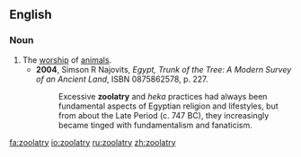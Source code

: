 ==English==
{{wikipedia|Animal worship}}
===Noun===
{{en-noun|-}}
# The [[worship]] of [[animal]]s.
#*'''2004''', Simson R Najovits, ''Egypt, Trunk of the Tree: A Modern Survey of an Ancient Land'', ISBN 0875862578, p. 227.
#*:Excessive '''zoolatry''' and ''heka'' practices had always been fundamental aspects of Egyptian religion and lifestyles, but from about the Late Period (c. 747 BC), they increasingly became tinged with fundamentalism and fanaticism.

[[fa:zoolatry]]
[[io:zoolatry]]
[[ru:zoolatry]]
[[zh:zoolatry]]
